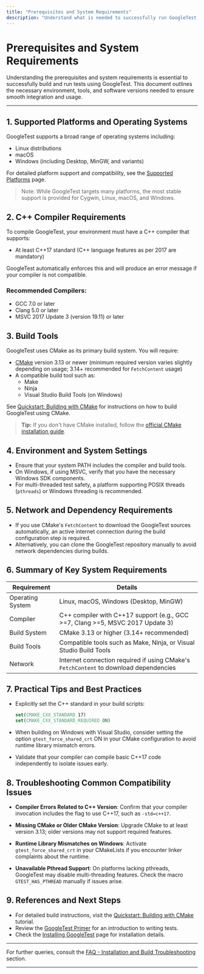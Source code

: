```yaml
---
title: "Prerequisites and System Requirements"
description: "Understand what is needed to successfully run GoogleTest, including supported compilers, operating systems, and required C++ standards. This page helps set realistic expectations and ensures compatibility, saving you time and troubleshooting effort."
---
```


# Prerequisites and System Requirements

Understanding the prerequisites and system requirements is essential to successfully build and run tests using GoogleTest. This document outlines the necessary environment, tools, and software versions needed to ensure smooth integration and usage.

---

## 1. Supported Platforms and Operating Systems

GoogleTest supports a broad range of operating systems including:

- Linux distributions
- macOS
- Windows (including Desktop, MinGW, and variants)

For detailed platform support and compatibility, see the [Supported Platforms](../platforms.md) page.

> Note: While GoogleTest targets many platforms, the most stable support is provided for Cygwin, Linux, macOS, and Windows.

## 2. C++ Compiler Requirements

To compile GoogleTest, your environment must have a C++ compiler that supports:

- At least C++17 standard (C++ language features as per 2017 are mandatory)

GoogleTest automatically enforces this and will produce an error message if your compiler is not compatible.

### Recommended Compilers:

- GCC 7.0 or later
- Clang 5.0 or later
- MSVC 2017 Update 3 (version 19.11) or later


## 3. Build Tools

GoogleTest uses CMake as its primary build system. You will require:

- [CMake](https://cmake.org/) version 3.13 or newer (minimum required version varies slightly depending on usage; 3.14+ recommended for `FetchContent` usage)
- A compatible build tool such as:
  - Make
  - Ninja
  - Visual Studio Build Tools (on Windows)

See [Quickstart: Building with CMake](../docs/quickstart-cmake.md) for instructions on how to build GoogleTest using CMake.

> **Tip:** If you don't have CMake installed, follow the [official CMake installation guide](https://cmake.org/install).

## 4. Environment and System Settings

- Ensure that your system PATH includes the compiler and build tools.
- On Windows, if using MSVC, verify that you have the necessary Windows SDK components.
- For multi-threaded test safety, a platform supporting POSIX threads (`pthreads`) or Windows threading is recommended.

## 5. Network and Dependency Requirements

- If you use CMake's `FetchContent` to download the GoogleTest sources automatically, an active internet connection during the build configuration step is required.
- Alternatively, you can clone the GoogleTest repository manually to avoid network dependencies during builds.

## 6. Summary of Key System Requirements

| Requirement              | Details                                                                                      |
|--------------------------|----------------------------------------------------------------------------------------------|
| Operating System         | Linux, macOS, Windows (Desktop, MinGW)                                                      |
| Compiler                 | C++ compiler with C++17 support (e.g., GCC >=7, Clang >=5, MSVC 2017 Update 3)              |
| Build System             | CMake 3.13 or higher (3.14+ recommended)                                                    |
| Build Tools              | Compatible tools such as Make, Ninja, or Visual Studio Build Tools                           |
| Network                  | Internet connection required if using CMake's `FetchContent` to download dependencies       |

## 7. Practical Tips and Best Practices

- Explicitly set the C++ standard in your build scripts:

  ```cmake
  set(CMAKE_CXX_STANDARD 17)
  set(CMAKE_CXX_STANDARD_REQUIRED ON)
  ```

- When building on Windows with Visual Studio, consider setting the option `gtest_force_shared_crt` ON in your CMake configuration to avoid runtime library mismatch errors.

- Validate that your compiler can compile basic C++17 code independently to isolate issues early.

## 8. Troubleshooting Common Compatibility Issues

- **Compiler Errors Related to C++ Version**: Confirm that your compiler invocation includes the flag to use C++17, such as `-std=c++17`.

- **Missing CMake or Older CMake Version**: Upgrade CMake to at least version 3.13; older versions may not support required features.

- **Runtime Library Mismatches on Windows**: Activate `gtest_force_shared_crt` in your CMakeLists if you encounter linker complaints about the runtime.

- **Unavailable Pthread Support**: On platforms lacking pthreads, GoogleTest may disable multi-threading features. Check the macro `GTEST_HAS_PTHREAD` manually if issues arise.

## 9. References and Next Steps

- For detailed build instructions, visit the [Quickstart: Building with CMake](../docs/quickstart-cmake.md) tutorial.
- Review the [GoogleTest Primer](../docs/primer.md) for an introduction to writing tests.
- Check the [Installing GoogleTest](../getting-started/setup-prerequisites-installation/installing-googletest) page for installation details.

---

For further queries, consult the [FAQ - Installation and Build Troubleshooting](../../faq/getting-started-common-issues/installation-build-troubleshooting) section.

---